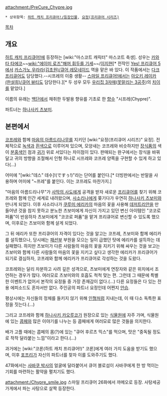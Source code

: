 attachment:/PreCure_Chypre.jpg

 * 상위항목: [[하트 캐치 프리큐어!/등장인물]], [[요정(프리큐어 시리즈)]]

[[목차]]
== 개요 ==
[[하트 캐치 프리큐어!]]에 등장하는 [wiki:"마스코트 캐릭터" 마스코트 축생]. 성우는 [[카와타 타에코]]~~[[wiki:"에이미 로즈"해머 휘두를 기세]]~~/[[이지현]][* 전작인 [[Yes! 프리큐어 5]]에서 [[카스가노 우라라|카스가노 우라라(김초원)/큐어 레모네이드]] 역을 맡은 바 있다. 이 작품에서는 [[다크 프리큐어]]도 담당했다.--시프레의 이중 생활-- [[스마일 프리큐어!]]에서는 [[아오키 레이카|아오키 레이카(한설희)/큐어 뷰티]]도 담당한다.][* 두 성우 모두 [[우리집 3자매]]([[못말리는 3공주]])의 [[치이]]를 맡았다.]

이름의 유래는 [[백단]]에서 채취한 두발용 향유를 기초로 한 [[향수]] "시프레(Chypre)".

파트너는 [[하나사키 츠보미]].

== 본편에서 ==
[[코프레]]와 함께 [[마음의 아름드리나무]]를 지키던 [wiki:"요정(프리큐어 시리즈)" 요정]. 전체적으로 [[녹색]]과 [[흰색]]으로 이루어져 있으며, 모양새는 코프레와 비슷하지만 [[장식품]]의 색이 [[분홍색]]인 점과  [[귀]]가 위로 서있다는 차이점이 있다. 판매되는 완구에서는 장식을 바꿔 달고 귀의 방향을 조절해서 인형 하나로 시프레와 코프레 양쪽을 구현할 수 있게 하고 있다(...)

어미에 "[wiki:"데스" 데수]!(ですぅ!)"라는 단어를 붙인다.[* 더빙판에서는 반말을 사용하며 어미에 "~프레"를 붙인다. 이는 코프레도 마찬가지.]

"마음의 아름드리나무"가 [[사막의 사도]]에게 공격을 받자 새로운 [[프리큐어]]를 찾기 위해 코프레와 함께 인간 세계로 내려왔으며, [[사소리나]]에게 쫒기다가 우연히 [[하나사키 츠보미]]와 만나게 되었다. 이후 사소리나가 [[쿠루미 에리카]]의 마음의 꽃을 사용해 [[데저트리안]]을 만들어낸 것을 참지 못하고 분노한 츠보미에게 자신이 가지고 있던 변신 아이템인 "코코로 퍼퓸"이 반응하자 츠보미에게 "코코로 퍼퓸"을 맡겨 프리큐어로 변신할 수 있도록 했으며, 이후로는 츠보미와 함께 살게 되었다.

그 뒤 에리카 또한 프리큐어의 자격이 있다는 것을 알고는 코프레, 츠보미와 함께 에리카를 설득했으나, 당시에는 [[패션]]부 부원을 모으는 일이 급했던 탓에 에리카를 설득하는 데 실패했다. 하지만 츠보미가 다른 사람들의 마음의 꽃을 지키기 위해 싸우는 것을 보고는 츠보미와 함께 다른 사람들의 마음의 꽃을 지키고 싶다고 생각한 에리카가 프리큐어가 되기로 결심하자, 코프레와 함께 에리카가 프리큐어로 각성하는 것을 도왔다.

코프레와는 달리 차분하고 사려 깊은 성격으로, 츠보미에게 연장자와 같은 위치에서 조언하는 경우가 많다. 여러모로 츠보미와의 호흡도 척척 맞는 편. 그런데 그 때문에 특별한 이벤트가 없어서 본작의 요정들 중 가장 존재감이 없다.(…) 다른 요정들은 다 있는 전용 에피소드도 혼자서만 없다. 주인공의 파트너 요정인데 어쩐지 [[안습]].

평상시에는 자신들의 정체를 들키지 않기 위해 [[인형]]처럼 지내는데, 이 때 다소 독특한 표정을 짓는다.(…)

그리고 코프레와 함께 [[하나사키 카오루코]]가 원장으로 있는 [[식물원]]에 자주 가며, 식물원에 있는 [[콥페]]와 많은 이야기를 나누는 등 콥페에게 여러모로 많은 것들을 의지한다.

배가 고플 때에는 콥페의 몸(?)에 있는 "큐어 후르츠 믹스"를 먹으며, 맛은 "중독될 정도로 착착 달라붙는 느낌"이라고 한다.(…)

과거에는 [wiki:"코론(하트 캐치 프리큐어!)" 코론]에게 여러 가지 도움을 받기도 했으며, 이후 [[포프리]]가 자신의 파트너를 찾자 이를 도와주기도 했다.

47화에서는 [[사바쿠 박사]]의 얼굴에 달라붙어서 큐어 블로섬이 사바쿠에게 한 방 먹이는 기회를 마련하는 활약을 펼치기도 했다.

attachment:/Chypre_smile.jpg
스마일 프리큐어 26화에서 까메오로 등장. 사탕세공가게에서 파는 사탕으로 살짝 등장한다.
